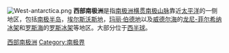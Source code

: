 
[[Image:West-antarctica.png|thumb]]
'''西部南极洲'''是指[[南极洲|南极洲]][[横贯南极山脉|横贯南极山脉]]靠近[[太平洋|太平洋]]的一侧地区，包括[[南极半岛|南极半岛]]，[[埃尔斯沃斯地|埃尔斯沃斯地]]，[[玛丽·伯德地|玛丽·伯德地]]以及[[威德尔海|威德尔海]]的[[龙尼-菲尔希纳冰架|龙尼-菲尔希纳冰架]]和[[罗斯海|罗斯海]]的[[罗斯冰架|罗斯冰架]]等地区。大部分位于[[西半球|西半球]]。
{{coord|79|S|100|W|scale:40000000|display=title}} 

{{The Continent of Antarctica}}
{{Authority control}}
[[Category:西部南极洲|]]
[[Category:南极界|Category:南极界]]